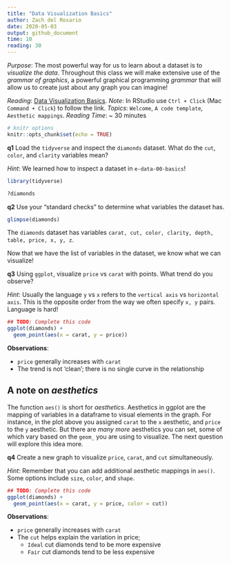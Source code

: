 ```yaml
---
title: "Data Visualization Basics"
author: Zach del Rosario
date: 2020-05-03
output: github_document
time: 10
reading: 30
---
```


*Purpose*: The most powerful way for us to learn about a dataset is to
_visualize the data_. Throughout this class we will make extensive use of the
_grammar of graphics_, a powerful graphical programming _grammar_ that will
allow us to create just about any graph you can imagine!

*Reading*: [Data Visualization Basics](https://rstudio.cloud/learn/primers/1.1). *Note*: In RStudio use `Ctrl + Click` (Mac `Command + Click`) to follow the link.
*Topics*: `Welcome`, `A code template`, `Aesthetic mappings`.
*Reading Time*: ~ 30 minutes


```r
# knitr options
knitr::opts_chunk$set(echo = TRUE)
```

__q1__ Load the `tidyverse` and inspect the `diamonds` dataset. What do the
`cut`, `color`, and `clarity` variables mean?

*Hint*: We learned how to inspect a dataset in `e-data-00-basics`!

```r
library(tidyverse)

?diamonds
```

__q2__ Use your "standard checks" to determine what variables the dataset has.

```r
glimpse(diamonds)
```

The `diamonds` dataset has variables `carat, cut, color, clarity, depth, table,
price, x, y, z`.

Now that we have the list of variables in the dataset, we know what we can visualize!

__q3__ Using `ggplot`, visualize `price` vs `carat` with points. What trend do
you observe?

*Hint*: Usually the language `y` vs `x` refers to the `vertical axis` vs
`horizontal axis`. This is the opposite order from the way we often specify `x,
y` pairs. Language is hard!

```r
## TODO: Complete this code
ggplot(diamonds) +
  geom_point(aes(x = carat, y = price))
```

**Observations**:

- `price` generally increases with `carat`
- The trend is not 'clean'; there is no single curve in the relationship

## A note on *aesthetics*

The function `aes()` is short for *aesthetics*. Aesthetics in ggplot are the
mapping of variables in a dataframe to visual elements in the graph. For
instance, in the plot above you assigned `carat` to the `x` aesthetic, and
`price` to the `y` aesthetic. But there are *many more* aesthetics you can set,
some of which vary based on the `geom_` you are using to visualize. The next
question will explore this idea more.

__q4__ Create a new graph to visualize `price`, `carat`, and `cut`
simultaneously.

*Hint*: Remember that you can add additional aesthetic mappings in `aes()`. Some options include `size`, `color`, and `shape`.

```r
## TODO: Complete this code
ggplot(diamonds) +
  geom_point(aes(x = carat, y = price, color = cut))
```

**Observations**:

- `price` generally increases with `carat`
- The `cut` helps explain the variation in price;
  - `Ideal` cut diamonds tend to be more expensive
  - `Fair` cut diamonds tend to be less expensive

<!-- include-exit-ticket -->
